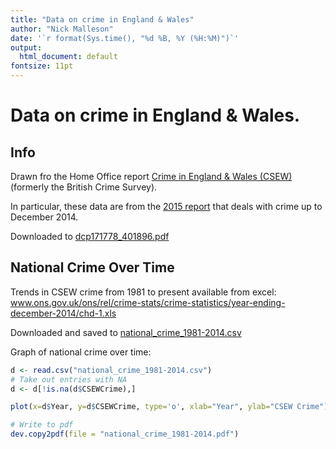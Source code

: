 ```yaml
---
title: "Data on crime in England & Wales"
author: "Nick Malleson"
date: '`r format(Sys.time(), "%d %B, %Y (%H:%M)")`'
output:
  html_document: default
fontsize: 11pt
---
```


# Data on crime in England & Wales.

## Info 

Drawn fro the Home Office report [Crime in England & Wales (CSEW)](http://www.ons.gov.uk/ons/taxonomy/index.html?nscl=Crime+in+England+and+Wales) (formerly the British Crime Survey). 

In particular, these data are from the [2015 report](http://www.ons.gov.uk/ons/rel/crime-stats/crime-statistics/year-ending-december-2014/crime-in-england-and-wales--year-ending-december-2014.html) that deals with crime up to December 2014. 

Downloaded to [dcp171778_401896.pdf](dcp171778_401896.pdf)


## National Crime Over Time

Trends in CSEW crime from 1981 to present available from excel: [www.ons.gov.uk/ons/rel/crime-stats/crime-statistics/year-ending-december-2014/chd-1.xls](www.ons.gov.uk/ons/rel/crime-stats/crime-statistics/year-ending-december-2014/chd-1.xls)

Downloaded and saved to [national_crime_1981-2014.csv](national_crime_1981-2014.csv)

Graph of national crime over time:

```r
d <- read.csv("national_crime_1981-2014.csv")
# Take out entries with NA
d <- d[!is.na(d$CSEWCrime),]

plot(x=d$Year, y=d$CSEWCrime, type='o', xlab="Year", ylab="CSEW Crime")

# Write to pdf
dev.copy2pdf(file = "national_crime_1981-2014.pdf")

```
